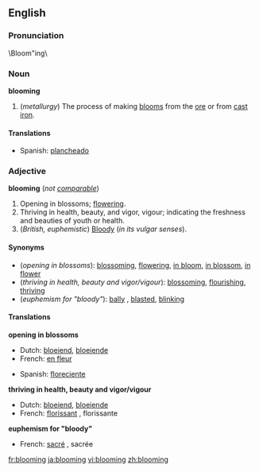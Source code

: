 ==English==
===Pronunciation===
\Bloom"ing\

===Noun===
'''blooming'''  {{uncountable}}

#(''metallurgy'') The process of making [[bloom]]s from the [[ore]] or from [[cast]] [[iron]].

====Translations====
{{top}}
*Spanish: [[plancheado]]
{{bottom}}

===Adjective===
'''blooming''' (''not [[comparable]]'')

#Opening in blossoms; [[flower]]ing.
#Thriving in health, beauty, and vigor, vigour; indicating the freshness and beauties of youth or health.
#(''British, euphemistic'') [[Bloody]] (''in its vulgar senses'').

====Synonyms====
*(''opening in blossoms''): [[blossoming]], [[flowering]], [[in bloom]], [[in blossom]], [[in flower]]
*(''thriving in health, beauty and vigor/vigour''): [[blossom]]ing, [[flourish]]ing, [[thrive|thriving]]
*(''euphemism for "bloody"''): [[bally]] {{british}}, [[blasted]], [[blinking]]

====Translations====

'''opening in blossoms'''
{{top}}

*Dutch: [[bloeiend]], [[bloeiende]]
*French: [[en fleur]]
{{mid}}

*Spanish: [[floreciente]]
{{bottom}}

'''thriving in health, beauty and vigor/vigour'''
{{top}}

*Dutch: [[bloeiend]], [[bloeiende]]
*French: [[florissant]] {{m}}, florissante {{f}}
{{mid}}

{{bottom}}

'''euphemism for "bloody"'''
{{top}}

*French: [[sacré]] {{m}}, sacrée {{f}}
{{mid}}

{{bottom}}

[[fr:blooming]]
[[ja:blooming]]
[[vi:blooming]]
[[zh:blooming]]